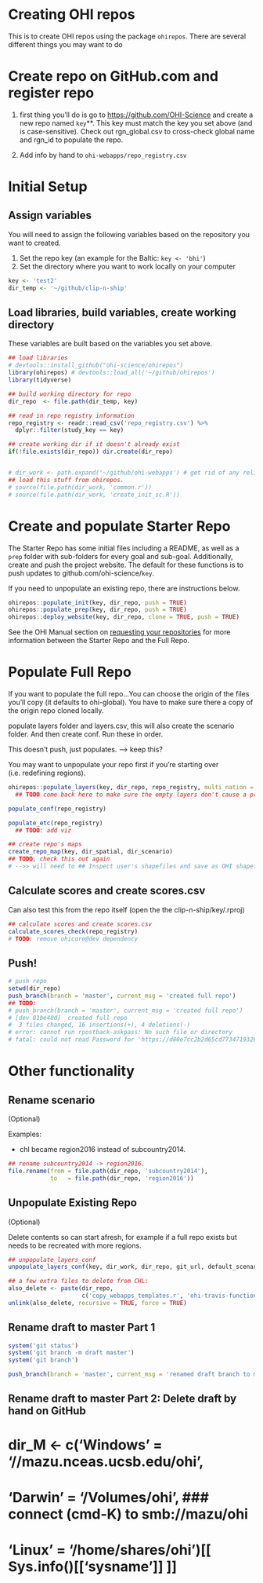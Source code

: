 # Creating OHI repos

This is to create OHI repos using the package `ohirepos`. There are several different things you may want to do


# Create repo on GitHub.com and register repo

1. first thing you'll do is go to [https://github.com/OHI-Science](github.com/OHI-Science) and create a new repo named `key`**. This key must match the key you set above (and is case-sensitive). 
Check out rgn_global.csv to cross-check global name and rgn_id to populate the repo.

2. Add info by hand to `ohi-webapps/repo_registry.csv` 


# Initial Setup

## Assign variables

You will need to assign the following variables based on the repository you want to created. 

1. Set the repo key (an example for the Baltic: `key <- 'bhi'`)
2. Set the directory where you want to work locally on your computer

```r
key <- 'test2'
dir_temp <- '~/github/clip-n-ship'
```


## Load libraries, build variables, create working directory

These variables are built based on the variables you set above.

```r
## load libraries
# devtools::install_github("ohi-science/ohirepos")
library(ohirepos) # devtools::load_all('~/github/ohirepos') 
library(tidyverse)

## build working directory for repo 
dir_repo  <- file.path(dir_temp, key)

## read in repo registry information
repo_registry <- readr::read_csv('repo_registry.csv') %>%
  dplyr::filter(study_key == key)

## create working dir if it doesn't already exist
if(!file.exists(dir_repo)) dir.create(dir_repo)


# dir_work <- path.expand('~/github/ohi-webapps') # get rid of any reliance on ohi-webapps
## load this stuff from ohirepos.
# source(file.path(dir_work, 'common.r'))
# source(file.path(dir_work, 'create_init_sc.R'))
```


# Create and populate Starter Repo

The Starter Repo has some initial files including a README, as well as a `prep` folder with sub-folders for every goal and sub-goal. Additionally, create and push the project website. The default for these functions is to push updates to github.com/ohi-science/`key`.

If you need to unpopulate an existing repo, there are instructions below. 

```r
ohirepos::populate_init(key, dir_repo, push = TRUE)
ohirepos::populate_prep(key, dir_repo, push = TRUE)
ohirepos::deploy_website(key, dir_repo, clone = TRUE, push = TRUE) 
```

See the OHI Manual section on [requesting your repositories](http://ohi-science.org/manual/#requesting-your-repositories) for more information between the Starter Repo and the Full Repo.


# Populate Full Repo

If you want to populate the full repo...You can choose the origin of the files you'll copy (it defaults to ohi-global). You have to make sure there a copy of the origin repo cloned locally. 

populate layers folder and layers.csv, this will also create the scenario folder. And then create conf.  Run these in order.

This doesn't push, just populates. --> keep this?

You may want to unpopulate your repo first if you're starting over (i.e. redefining regions). 

```r

ohirepos::populate_layers(key, dir_repo, repo_registry, multi_nation = FALSE)
  ## TODO come back here to make sure the empty layers don't cause a problem (removed swapping global mean stuff); still clean up.

populate_conf(repo_registry)

populate_etc(repo_registry)
  ## TODO: add viz

## create repo's maps
create_repo_map(key, dir_spatial, dir_scenario) 
## TODO, check this out again
# -->> will need to ## Inspect user's shapefiles and save as OHI shapefiles

```


## Calculate scores and create scores.csv
Can also test this from the repo itself (open the the clip-n-ship/key/.rproj)
```r
## calculate scores and create scores.csv
calculate_scores_check(repo_registry)
# TODO: remove ohicore@dev dependency
```


## Push!
```r
# push repo
setwd(dir_repo)
push_branch(branch = 'master', current_msg = 'created full repo') 
## TODO: 
# push_branch(branch = 'master', current_msg = 'created full repo') 
# [dev 81be48d]  created full repo
#  3 files changed, 16 insertions(+), 4 deletions(-)
# error: cannot run rpostback-askpass: No such file or directory
# fatal: could not read Password for 'https://d80e7cc2b2d65cd77347193263ecaf3ae06873a5@github.com': Device not configured
```



# Other functionality

## Rename scenario
(Optional)

Examples: 

- chl became region2016 instead of subcountry2014.

```r
## rename subcountry2014 -> region2016. 
file.rename(from = file.path(dir_repo, 'subcountry2014'),
            to   = file.path(dir_repo, 'region2016'))
```

## Unpopulate Existing Repo
(Optional)

Delete contents so can start afresh, for example if a full repo exists but needs to be recreated with more regions.

```r
## unpopulate_layers_conf
unpopulate_layers_conf(key, dir_work, dir_repo, git_url, default_scenario)

## a few extra files to delete from CHL: 
also_delete <- paste(dir_repo, 
                     c('copy_webapps_templates.r', 'ohi-travis-functions.R', 'travis-tool.sh'), sep = '/')
unlink(also_delete, recursive = TRUE, force = TRUE)
```


## Rename draft to master Part 1
```r
system('git status')
system('git branch -m draft master')
system('git branch')

push_branch(branch = 'master', current_msg = 'renamed draft branch to master branch') 
```

## Rename draft to master Part 2: Delete draft by hand on GitHub



# dir_M <- c('Windows' = '//mazu.nceas.ucsb.edu/ohi',
#            'Darwin'  = '/Volumes/ohi',    ### connect (cmd-K) to smb://mazu/ohi
#            'Linux'   = '/home/shares/ohi')[[ Sys.info()[['sysname']] ]]

